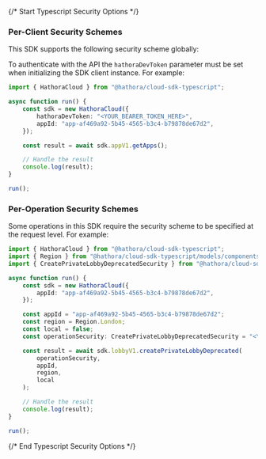 {/* Start Typescript Security Options */}
### Per-Client Security Schemes

This SDK supports the following security scheme globally:



To authenticate with the API the `hathoraDevToken` parameter must be set when initializing the SDK client instance. For example:
```typescript
import { HathoraCloud } from "@hathora/cloud-sdk-typescript";

async function run() {
    const sdk = new HathoraCloud({
        hathoraDevToken: "<YOUR_BEARER_TOKEN_HERE>",
        appId: "app-af469a92-5b45-4565-b3c4-b79878de67d2",
    });

    const result = await sdk.appV1.getApps();

    // Handle the result
    console.log(result);
}

run();

```

### Per-Operation Security Schemes

Some operations in this SDK require the security scheme to be specified at the request level. For example:
```typescript
import { HathoraCloud } from "@hathora/cloud-sdk-typescript";
import { Region } from "@hathora/cloud-sdk-typescript/models/components";
import { CreatePrivateLobbyDeprecatedSecurity } from "@hathora/cloud-sdk-typescript/models/operations";

async function run() {
    const sdk = new HathoraCloud({
        appId: "app-af469a92-5b45-4565-b3c4-b79878de67d2",
    });

    const appId = "app-af469a92-5b45-4565-b3c4-b79878de67d2";
    const region = Region.London;
    const local = false;
    const operationSecurity: CreatePrivateLobbyDeprecatedSecurity = "<YOUR_BEARER_TOKEN_HERE>";

    const result = await sdk.lobbyV1.createPrivateLobbyDeprecated(
        operationSecurity,
        appId,
        region,
        local
    );

    // Handle the result
    console.log(result);
}

run();

```
{/* End Typescript Security Options */}
